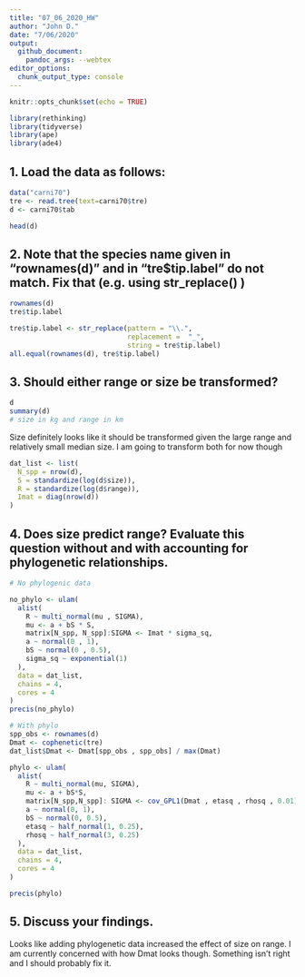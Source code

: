 ```yaml
---
title: "07_06_2020_HW"
author: "John D."
date: "7/06/2020"
output:
  github_document:
    pandoc_args: --webtex
editor_options: 
  chunk_output_type: console
---
```


```r
knitr::opts_chunk$set(echo = TRUE)
```

```r
library(rethinking)
library(tidyverse)
library(ape)
library(ade4)
```

## 1. Load the data as follows:
```r
data("carni70")
tre <- read.tree(text=carni70$tre)
d <- carni70$tab
```

```r
head(d)
```

## 2. Note that the species name given in "rownames(d)" and in "tre$tip.label" do not match.  Fix that (e.g. using str_replace() )

```r
rownames(d)
tre$tip.label

tre$tip.label <- str_replace(pattern = "\\.",
                             replacement =  "_",
                             string = tre$tip.label)
all.equal(rownames(d), tre$tip.label)
```

## 3. Should either range or size be transformed?

```r
d
summary(d)
# size in kg and range in km
```

Size definitely looks like it should be transformed given the large range and relatively small median size. I am going to transform both for now though

```r
dat_list <- list(
  N_spp = nrow(d),
  S = standardize(log(d$size)),
  R = standardize(log(d$range)),
  Imat = diag(nrow(d))
)

```


## 4. Does size predict range?  Evaluate this question without and with accounting for phylogenetic relationships.

```r
# No phylogenic data

no_phylo <- ulam(
  alist(
    R ~ multi_normal(mu , SIGMA),
    mu <- a + bS * S,
    matrix[N_spp, N_spp]:SIGMA <- Imat * sigma_sq,
    a ~ normal(0 , 1),
    bS ~ normal(0 , 0.5),
    sigma_sq ~ exponential(1)
  ),
  data = dat_list,
  chains = 4,
  cores = 4
)
precis(no_phylo)

# With phylo
spp_obs <- rownames(d)
Dmat <- cophenetic(tre)
dat_list$Dmat <- Dmat[spp_obs , spp_obs] / max(Dmat)

phylo <- ulam(
  alist(
    R ~ multi_normal(mu, SIGMA),
    mu <- a + bS*S,
    matrix[N_spp,N_spp]: SIGMA <- cov_GPL1(Dmat , etasq , rhosq , 0.01),
    a ~ normal(0, 1),
    bS ~ normal(0, 0.5),
    etasq ~ half_normal(1, 0.25),
    rhosq ~ half_normal(3, 0.25)
  ),
  data = dat_list,
  chains = 4,
  cores = 4
)

precis(phylo)
```

## 5. Discuss your findings.

Looks like adding phylogenetic data increased the effect of size on range. I am currently concerned with how Dmat looks though. Something isn't right and I should probably fix it.